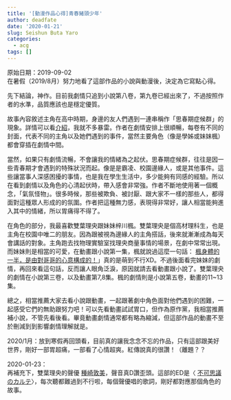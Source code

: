 ```yaml
---
title: '[動漫作品心得]青春豬頭少年'
author: deadfate
date: '2020-01-21'
slug: Seishun Buta Yaro
categories:
  - acg
tags: []
---
```

原始日期：2019-09-02 <br>
在暑假（2019/8月）努力地看了這部作品的小說與動漫後，決定為它寫點心得。  

先下結論，神作。目前我劇情只追到小說第八卷，第九卷已經出來了，不過按照作者的水準，品質應該也是穩定優質。  

故事內容敘述主角在高中時期，身邊的友人們遇到一連串稱作「思春期症候群」的現象。詳情可以看[介紹](http://bit.ly/2lqraVl)，我就不多暴雷。作者在劇情安排上很順暢，每卷有不同的封面，代表不同的主角以及她們遇到的事件，當然主要角色（像是學姊或妹妹楓）都會穿插在劇情中間。  

當然，如果只有劇情流暢，不會讓我的情緒為之起伏。思春期症候群，往往是因一些青春期才會遇到的特殊狀況而起。像是是霸凌、校園邊緣人，或是其他事件。這些讓當事人深感困擾的事情，也是我在學生生活中，多少能夠有同感的經驗。所以在看到劇情以及角色的心清起伏時，帶入感會非常強。作者不斷地使用著一個概念，「氣氛怪物」。很多時候，那些被欺負、被討厭、跟大家不一樣的那些人，都得面對這種眾人形成的的氛圍。作者把這種無力感，表現得非常好，讓人相當能夠進入其中的情緒，所以胃痛得不得了。  

在角色的部分，我最喜歡雙葉理央跟妹妹梓川楓。雙葉理央是個高材理科生，也是主角在校園中唯二的朋友。因為跟被視為邊緣人的主角搭話，後來就漸漸成為每天會講話的對象。主角跑去找物理實驗室找理央商量事情的場景，在劇中常常出現。而妹妹則是相當的可愛，在動畫跟小說第一集，楓就說過這麼一句話： [楓身體的一半，是由對哥哥的心意構成的！](https://zh.moegirl.org/zh-tw/%E6%A2%93%E5%B7%9D%E6%9E%AB)」真的是萌到不行XD。不過後面看完妹妹的劇情，再回來看這句話，反而讓人眼角泛淚，原因就請去看動畫跟小說了。雙葉理央的劇情在小說第三卷，以及動畫第7,8集。楓的劇情則是小說第五卷，動畫的11~13集。  

總之，相當推薦大家去看小說跟動畫，一起跟著劇中角色面對他們遇到的困難，一起感受它們的無助跟努力吧！可以先看動畫試試胃口，但作為原作黨，我相當推薦補小說，不管先看後看。畢竟動畫劇情通常都有略為縮減，但這部作品的動畫不至於刪減到到影響劇情理解就是。  

2020/1月：放到寒假再回頭看，目前真的讓我念念不忘的作品，只有這部跟美好世界，剛好一部胃超痛，一部看了心情超爽。紅傳說真的很讚！（離題？？  

2020-01-23：  
再補充下，雙葉理央的聲優 [種崎敦美](https://zh.moegirl.org/%E7%A7%8D%E5%B4%8E%E6%95%A6%E7%BE%8E)，聲音真D讚歪頭。這部的ED是〈 [不可思議のカルテ](https://youtu.be/7lvDCMkjcsM)〉，每次聽都難過到不行啦，每個聲優唱的歌詞，剛好都對應那個角色的故事。